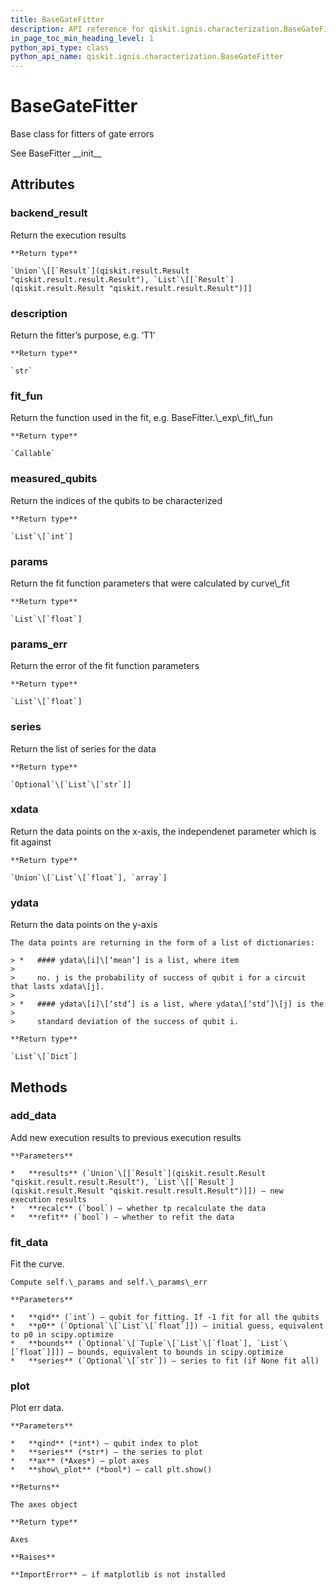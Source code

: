 ```yaml
---
title: BaseGateFitter
description: API reference for qiskit.ignis.characterization.BaseGateFitter
in_page_toc_min_heading_level: 1
python_api_type: class
python_api_name: qiskit.ignis.characterization.BaseGateFitter
---
```


# BaseGateFitter

<Class id="qiskit.ignis.characterization.BaseGateFitter" isDedicatedPage={true} github="https://github.com/qiskit-community/qiskit-ignis/tree/stable/0.3/qiskit/ignis/characterization/fitters.py" signature="BaseGateFitter(description, backend_result, xdata, qubits, fit_fun, fit_p0, fit_bounds, circuit_names, series=None, expected_state='0')">
  Base class for fitters of gate errors

  See BaseFitter \_\_init\_\_

  ## Attributes

  ### backend\_result

  <Attribute id="qiskit.ignis.characterization.BaseGateFitter.backend_result" signature="Union[qiskit.result.result.Result, List[qiskit.result.result.Result]]">
    Return the execution results

    **Return type**

    `Union`\[[`Result`](qiskit.result.Result "qiskit.result.result.Result"), `List`\[[`Result`](qiskit.result.Result "qiskit.result.result.Result")]]
  </Attribute>

  ### description

  <Attribute id="qiskit.ignis.characterization.BaseGateFitter.description" signature="str">
    Return the fitter’s purpose, e.g. ‘T1’

    **Return type**

    `str`
  </Attribute>

  ### fit\_fun

  <Attribute id="qiskit.ignis.characterization.BaseGateFitter.fit_fun" signature="Callable">
    Return the function used in the fit, e.g. BaseFitter.\_exp\_fit\_fun

    **Return type**

    `Callable`
  </Attribute>

  ### measured\_qubits

  <Attribute id="qiskit.ignis.characterization.BaseGateFitter.measured_qubits" signature="List[int]">
    Return the indices of the qubits to be characterized

    **Return type**

    `List`\[`int`]
  </Attribute>

  ### params

  <Attribute id="qiskit.ignis.characterization.BaseGateFitter.params" signature="List[float]">
    Return the fit function parameters that were calculated by curve\_fit

    **Return type**

    `List`\[`float`]
  </Attribute>

  ### params\_err

  <Attribute id="qiskit.ignis.characterization.BaseGateFitter.params_err" signature="List[float]">
    Return the error of the fit function parameters

    **Return type**

    `List`\[`float`]
  </Attribute>

  ### series

  <Attribute id="qiskit.ignis.characterization.BaseGateFitter.series" signature="Optional[List[str]]">
    Return the list of series for the data

    **Return type**

    `Optional`\[`List`\[`str`]]
  </Attribute>

  ### xdata

  <Attribute id="qiskit.ignis.characterization.BaseGateFitter.xdata" signature="Union[List[float], numpy.array]">
    Return the data points on the x-axis, the independenet parameter which is fit against

    **Return type**

    `Union`\[`List`\[`float`], `array`]
  </Attribute>

  ### ydata

  <Attribute id="qiskit.ignis.characterization.BaseGateFitter.ydata" signature="List[Dict]">
    Return the data points on the y-axis

    The data points are returning in the form of a list of dictionaries:

    > *   #### ydata\[i]\[‘mean’] is a list, where item
    >
    >     no. j is the probability of success of qubit i for a circuit that lasts xdata\[j].
    >
    > *   #### ydata\[i]\[‘std’] is a list, where ydata\[‘std’]\[j] is the
    >
    >     standard deviation of the success of qubit i.

    **Return type**

    `List`\[`Dict`]
  </Attribute>

  ## Methods

  ### add\_data

  <Function id="qiskit.ignis.characterization.BaseGateFitter.add_data" signature="BaseGateFitter.add_data(results, recalc=True, refit=True)">
    Add new execution results to previous execution results

    **Parameters**

    *   **results** (`Union`\[[`Result`](qiskit.result.Result "qiskit.result.result.Result"), `List`\[[`Result`](qiskit.result.Result "qiskit.result.result.Result")]]) – new execution results
    *   **recalc** (`bool`) – whether tp recalculate the data
    *   **refit** (`bool`) – whether to refit the data
  </Function>

  ### fit\_data

  <Function id="qiskit.ignis.characterization.BaseGateFitter.fit_data" signature="BaseGateFitter.fit_data(qid=- 1, p0=None, bounds=None, series=None)">
    Fit the curve.

    Compute self.\_params and self.\_params\_err

    **Parameters**

    *   **qid** (`int`) – qubit for fitting. If -1 fit for all the qubits
    *   **p0** (`Optional`\[`List`\[`float`]]) – initial guess, equivalent to p0 in scipy.optimize
    *   **bounds** (`Optional`\[`Tuple`\[`List`\[`float`], `List`\[`float`]]]) – bounds, equivalent to bounds in scipy.optimize
    *   **series** (`Optional`\[`str`]) – series to fit (if None fit all)
  </Function>

  ### plot

  <Function id="qiskit.ignis.characterization.BaseGateFitter.plot" signature="BaseGateFitter.plot(qind, series='0', ax=None, show_plot=True)">
    Plot err data.

    **Parameters**

    *   **qind** (*int*) – qubit index to plot
    *   **series** (*str*) – the series to plot
    *   **ax** (*Axes*) – plot axes
    *   **show\_plot** (*bool*) – call plt.show()

    **Returns**

    The axes object

    **Return type**

    Axes

    **Raises**

    **ImportError** – if matplotlib is not installed
  </Function>
</Class>

